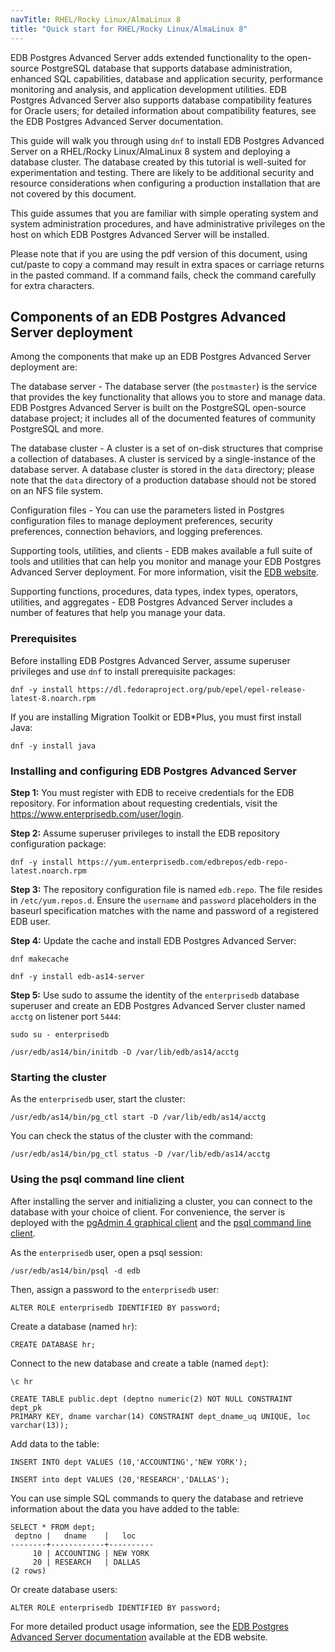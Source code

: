 ```yaml
---
navTitle: RHEL/Rocky Linux/AlmaLinux 8
title: "Quick start for RHEL/Rocky Linux/AlmaLinux 8"
---
```


EDB Postgres Advanced Server adds extended functionality to the open-source PostgreSQL database that supports database administration, enhanced SQL capabilities, database and application security, performance monitoring and analysis, and application development utilities. EDB Postgres Advanced Server also supports database compatibility features for Oracle users; for detailed information about compatibility features, see the EDB Postgres Advanced Server documentation.

This guide will walk you through using `dnf` to install EDB Postgres Advanced Server on a RHEL/Rocky Linux/AlmaLinux 8 system and deploying a database cluster. The database created by this tutorial is well-suited for experimentation and testing. There are likely to be additional security and resource considerations when configuring a production installation that are not covered by this document.

This guide assumes that you are familiar with simple operating system and system administration procedures, and have administrative privileges on the host on which EDB Postgres Advanced Server will be installed.

Please note that if you are using the pdf version of this document, using cut/paste to copy a command may result in extra spaces or carriage returns in the pasted command. If a command fails, check the command carefully for extra characters.

## Components of an EDB Postgres Advanced Server deployment

Among the components that make up an EDB Postgres Advanced Server deployment are:

The database server - The database server (the `postmaster`) is the service that provides the key functionality that allows you to store and manage data. EDB Postgres Advanced Server is built on the PostgreSQL open-source database project; it includes all of the documented features of community PostgreSQL and more.

The database cluster - A cluster is a set of on-disk structures that comprise a collection of databases. A cluster is serviced by a single-instance of the database server. A database cluster is stored in the `data` directory; please note that the `data` directory of a production database should not be stored on an NFS file system.

Configuration files - You can use the parameters listed in Postgres configuration files to manage deployment preferences, security preferences, connection behaviors, and logging preferences.

Supporting tools, utilities, and clients - EDB makes available a full suite of tools and utilities that can help you monitor and manage your EDB Postgres Advanced Server deployment. For more information, visit the [EDB website](https://www.enterprisedb.com/).

Supporting functions, procedures, data types, index types, operators, utilities, and aggregates - EDB Postgres Advanced Server includes a number of features that help you manage your data.

### Prerequisites

Before installing EDB Postgres Advanced Server, assume superuser privileges and use `dnf` to install prerequisite packages:

```text
dnf -y install https://dl.fedoraproject.org/pub/epel/epel-release-latest-8.noarch.rpm
```

If you are installing Migration Toolkit or EDB\*Plus, you must first install Java:

```text
dnf -y install java
```

### Installing and configuring EDB Postgres Advanced Server

**Step 1:** You must register with EDB to receive credentials for the EDB repository. For information about requesting credentials, visit the https://www.enterprisedb.com/user/login.

**Step 2:** Assume superuser privileges to install the EDB repository configuration package:

```text
dnf -y install https://yum.enterprisedb.com/edbrepos/edb-repo-latest.noarch.rpm
```

**Step 3:** The repository configuration file is named `edb.repo`. The file resides in `/etc/yum.repos.d`. Ensure the `username` and `password` placeholders in the baseurl specification matches with the name and password of a registered EDB user. 

**Step 4:** Update the cache and install EDB Postgres Advanced Server:

```text
dnf makecache

dnf -y install edb-as14-server
```

**Step 5:** Use sudo to assume the identity of the `enterprisedb` database superuser and create an EDB Postgres Advanced Server cluster named `acctg` on listener port `5444`:

```text
sudo su - enterprisedb

/usr/edb/as14/bin/initdb -D /var/lib/edb/as14/acctg
```

### Starting the cluster

As the `enterprisedb` user, start the cluster:

```text
/usr/edb/as14/bin/pg_ctl start -D /var/lib/edb/as14/acctg
```

You can check the status of the cluster with the command:

```text
/usr/edb/as14/bin/pg_ctl status -D /var/lib/edb/as14/acctg
```

### Using the psql command line client

After installing the server and initializing a cluster, you can connect to the database with your choice of client. For convenience, the server is deployed with the [pgAdmin 4 graphical client](https://www.pgadmin.org/docs/) and the [psql command line client](https://www.postgresql.org/docs/current/app-psql.html).

As the `enterprisedb` user, open a psql session:

```text
/usr/edb/as14/bin/psql -d edb
```

Then, assign a password to the `enterprisedb` user:

```text
ALTER ROLE enterprisedb IDENTIFIED BY password;
```

Create a database (named `hr`):

```text
CREATE DATABASE hr;
```

Connect to the new database and create a table (named `dept`):

```text
\c hr

CREATE TABLE public.dept (deptno numeric(2) NOT NULL CONSTRAINT dept_pk
PRIMARY KEY, dname varchar(14) CONSTRAINT dept_dname_uq UNIQUE, loc
varchar(13));
```

Add data to the table:

```text
INSERT INTO dept VALUES (10,'ACCOUNTING','NEW YORK');

INSERT into dept VALUES (20,'RESEARCH','DALLAS');
```

You can use simple SQL commands to query the database and retrieve information about the data you have added to the table:

```text
SELECT * FROM dept;
 deptno |   dname    |   loc
--------+------------+----------
     10 | ACCOUNTING | NEW YORK
     20 | RESEARCH   | DALLAS
(2 rows)
```

Or create database users:

```text
ALTER ROLE enterprisedb IDENTIFIED BY password;
```

For more detailed product usage information, see the [EDB Postgres Advanced Server documentation](/epas/latest/) available at the EDB website.
